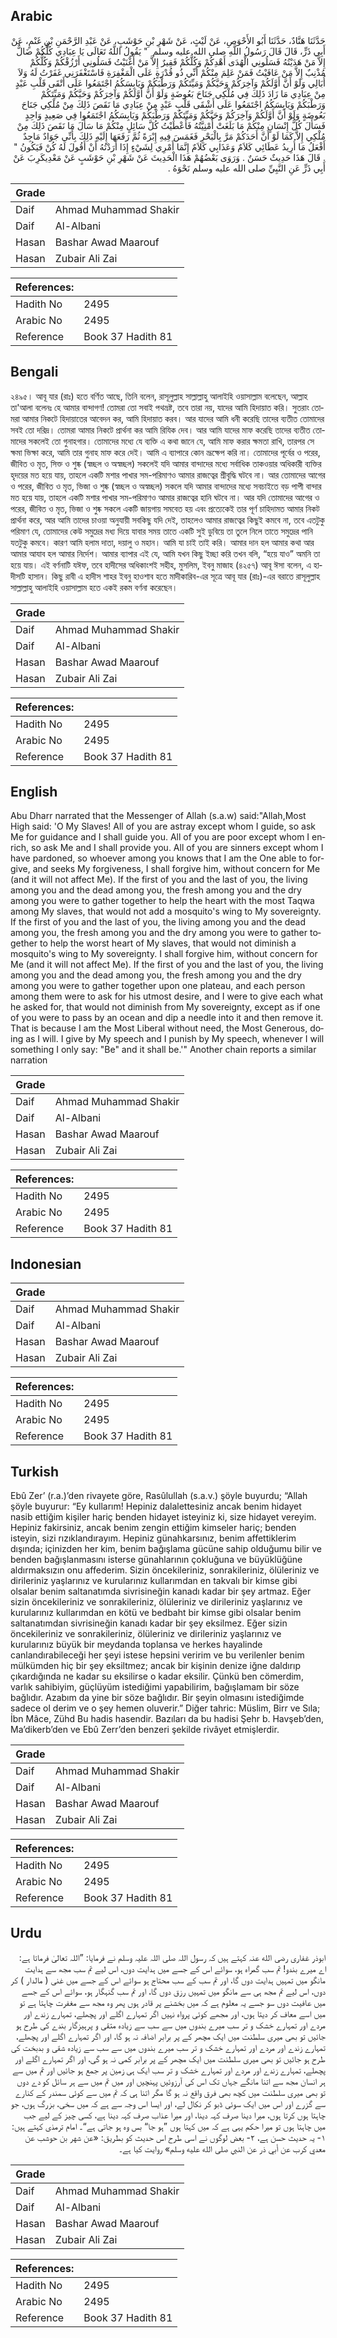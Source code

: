 ## Arabic


<div dir="rtl" lang="ar" style={{fontSize:'larger',backgroundColor:'#f8f9fa',padding:20}}>
حَدَّثَنَا هَنَّادٌ، حَدَّثَنَا أَبُو الأَحْوَصِ، عَنْ لَيْثٍ، عَنْ شَهْرِ بْنِ حَوْشَبٍ، عَنْ عَبْدِ الرَّحْمَنِ بْنِ غَنْمٍ، عَنْ أَبِي ذَرٍّ، قَالَ قَالَ رَسُولُ اللَّهِ صلى الله عليه وسلم ‏ "‏ يَقُولُ اللَّهُ تَعَالَى يَا عِبَادِي كُلُّكُمْ ضَالٌّ إِلاَّ مَنْ هَدَيْتُهُ فَسَلُونِي الْهُدَى أَهْدِكُمْ وَكُلُّكُمْ فَقِيرٌ إِلاَّ مَنْ أَغْنَيْتُ فَسَلُونِي أَرْزُقْكُمْ وَكُلُّكُمْ مُذْنِبٌ إِلاَّ مَنْ عَافَيْتُ فَمَنْ عَلِمَ مِنْكُمْ أَنِّي ذُو قُدْرَةٍ عَلَى الْمَغْفِرَةِ فَاسْتَغْفَرَنِي غَفَرْتُ لَهُ وَلاَ أُبَالِي وَلَوْ أَنَّ أَوَّلَكُمْ وَآخِرَكُمْ وَحَيَّكُمْ وَمَيِّتَكُمْ وَرَطْبَكُمْ وَيَابِسَكُمُ اجْتَمَعُوا عَلَى أَتْقَى قَلْبِ عَبْدٍ مِنْ عِبَادِي مَا زَادَ ذَلِكَ فِي مُلْكِي جَنَاحَ بَعُوضَةٍ وَلَوْ أَنَّ أَوَّلَكُمْ وَآخِرَكُمْ وَحَيَّكُمْ وَمَيِّتَكُمْ وَرَطْبَكُمْ وَيَابِسَكُمُ اجْتَمَعُوا عَلَى أَشْقَى قَلْبِ عَبْدٍ مِنْ عِبَادِي مَا نَقَصَ ذَلِكَ مِنْ مُلْكِي جَنَاحَ بَعُوضَةٍ وَلَوْ أَنَّ أَوَّلَكُمْ وَآخِرَكُمْ وَحَيَّكُمْ وَمَيِّتَكُمْ وَرَطْبَكُمْ وَيَابِسَكُمُ اجْتَمَعُوا فِي صَعِيدٍ وَاحِدٍ فَسَأَلَ كُلُّ إِنْسَانٍ مِنْكُمْ مَا بَلَغَتْ أُمْنِيَّتُهُ فَأَعْطَيْتُ كُلَّ سَائِلٍ مِنْكُمْ مَا سَأَلَ مَا نَقَصَ ذَلِكَ مِنْ مُلْكِي إِلاَّ كَمَا لَوْ أَنَّ أَحَدَكُمْ مَرَّ بِالْبَحْرِ فَغَمَسَ فِيهِ إِبْرَةً ثُمَّ رَفَعَهَا إِلَيْهِ ذَلِكَ بِأَنِّي جَوَادٌ مَاجِدٌ أَفْعَلُ مَا أُرِيدُ عَطَائِي كَلاَمٌ وَعَذَابِي كَلاَمٌ إِنَّمَا أَمْرِي لِشَيْءٍ إِذَا أَرَدْتُهُ أَنْ أَقُولَ لَهُ كُنْ فَيَكُونُ ‏"‏ ‏.‏ قَالَ هَذَا حَدِيثٌ حَسَنٌ ‏.‏ وَرَوَى بَعْضُهُمْ هَذَا الْحَدِيثَ عَنْ شَهْرِ بْنِ حَوْشَبٍ عَنْ مَعْدِيكَرِبَ عَنْ أَبِي ذَرٍّ عَنِ النَّبِيِّ صلى الله عليه وسلم نَحْوَهُ ‏.‏
</div>
<div style={{backgroundColor:'#f8f9fa',padding:20, marginBottom: 10}}><table> <thead> <tr> <th>Grade</th> <th></th> </tr> </thead> <tbody> <tr><td>Daif</td><td>Ahmad Muhammad Shakir</td></tr><tr><td>Daif</td><td>Al-Albani</td></tr><tr><td>Hasan</td><td>Bashar Awad Maarouf</td></tr><tr><td>Hasan</td><td>Zubair Ali Zai</td></tr></tbody></table><table> <thead> <tr> <th>References:</th> <th></th> </tr> </thead> <tbody><tr><td>Hadith No</td><td>2495</td></tr><tr><td>Arabic No</td><td>2495</td></tr><tr><td>Reference</td><td>Book 37 Hadith 81</td></tr></tbody></table></div>

## Bengali


<div dir="ltr" lang="bn" style={{fontSize:'larger',backgroundColor:'#f8f9fa',padding:20}}>
২৪৯৫। আবূ যার (রাঃ) হতে বর্ণিত আছে, তিনি বলেন, রাসূলুল্লাহ সাল্লাল্লাহু আলাইহি ওয়াসাল্লাম বলেছেন, আল্লাহ তা'আলা বলেনঃ হে আমার বান্দাগণ! তোমরা তো সবাই পথভ্রষ্ট, তবে তারা নয়, যাদের আমি হিদায়াত করি। সুতরাং তোমরা আমার নিকটে হিদায়াতের আবেদন কর, আমি হিদায়াত করব। আর যাদের আমি ধনী করেছি তাদের ব্যতীত তোমাদের সবই তো দরিদ্র। তোমরা আমার নিকটে প্রার্থনা কর আমি রিযিক দেব। আর আমি যাদের মাফ করেছি তাদের ব্যতীত তোমাদের সকলেই তো গুনাহগার। তোমাদের মধ্যে যে ব্যক্তি এ কথা জানে যে, আমি মাফ করার ক্ষমতা রাখি, তারপর সে ক্ষমা ভিক্ষা করে, আমি তার গুনাহ মাফ করে দেই। আমি এ ব্যাপারে কোন ভ্রূক্ষেপ করি না। তোমাদের পূর্বের ও পরের, জীবিত ও মৃত, সিক্ত ও শুষ্ক (স্বচ্ছল ও অস্বচ্ছল) সকলেই যদি আমার বান্দাদের মধ্যে সর্বাধিক তাকওয়ার অধিকারী ব্যক্তির হৃদয়ের মত হয়ে যায়, তাহলে একটি মশার পাখার সম-পরিমাণও আমার রাজত্বের শ্ৰীবৃদ্ধি ঘটবে না। আর তোমাদের আগের ও পরের, জীবিত ও মৃত, ভিজা ও শুষ্ক (স্বচ্ছল ও অস্বচ্ছল) সকলে যদি আমার বান্দাদের মধ্যে সবচাইতে বড় পাপী বান্দার মত হয়ে যায়, তাহলে একটি মশার পাখার সম-পরিমাণও আমার রাজত্বের হানি ঘটবে না। আর যদি তোমাদের আগের ও পরের, জীবিত ও মৃত, ভিজা ও শুষ্ক সকলে একটি জায়গায় সমবেত হয় এবং প্রত্যেকেই তার পূর্ণ চাহিদামত আমার নিকট প্রার্থনা করে, আর আমি তাদের চাওয়া অনুযায়ী সবকিছু যদি দেই, তাহলেও আমার রাজত্বের কিছুই কমবে না, তবে এতটুকু পরিমাণ যে, তোমাদের কেউ সমুদ্রের মধ্য দিয়ে যাবার সময় তাতে একটি সুই ডুবিয়ে তা তুলে নিলে তাতে সমুদ্রের পানি যতটুকু কমবে। কারণ আমি হলাম দাতা, দয়ালু ও মহান। আমি যা চাই তাই করি। আমার দান হল আমার কথা আর আমার আযাব হল আমার নির্দেশ। আমার ব্যাপার এই যে, আমি যখন কিছু ইচ্ছা করি তখন বলি, “হয়ে যাও” অমনি তা হয়ে যায়। এই বর্ণনাটি যঈফ, তবে হাদীসের অধিকাংশই সহীহ, মুসলিম, ইবনু মাজাহ (৪২৫৭) আবূ ঈসা বলেন, এ হাদীসটি হাসান। কিছু রাবী এ হাদীস শাহর ইবনু হাওশাব হতে মাদীকারিব-এর সূত্রে আবূ যার (রাঃ)-এর বরাতে রাসূলুল্লাহ সাল্লাল্লাহু আলাইহি ওয়াসাল্লাম হতে একই রকম বর্ণনা করেছেন।
</div>
<div style={{backgroundColor:'#f8f9fa',padding:20, marginBottom: 10}}><table> <thead> <tr> <th>Grade</th> <th></th> </tr> </thead> <tbody> <tr><td>Daif</td><td>Ahmad Muhammad Shakir</td></tr><tr><td>Daif</td><td>Al-Albani</td></tr><tr><td>Hasan</td><td>Bashar Awad Maarouf</td></tr><tr><td>Hasan</td><td>Zubair Ali Zai</td></tr></tbody></table><table> <thead> <tr> <th>References:</th> <th></th> </tr> </thead> <tbody><tr><td>Hadith No</td><td>2495</td></tr><tr><td>Arabic No</td><td>2495</td></tr><tr><td>Reference</td><td>Book 37 Hadith 81</td></tr></tbody></table></div>

## English


<div dir="ltr" lang="en" style={{fontSize:'larger',backgroundColor:'#f8f9fa',padding:20}}>
Abu Dharr narrated that the Messenger of Allah (s.a.w) said:"Allah,Most High said: 'O My Slaves! All of you are astray except whom I guide, so ask Me for guidance and I shall guide you. All of you are poor except whom I enrich, so ask Me and I shall provide you. All of you are sinners except whom I have pardoned, so whoever among you knows that I am the One able to forgive, and seeks My forgiveness, I shall forgive him, without concern for Me (and it will not affect Me). If the first of you and the last of you, the living among you and the dead among you, the fresh among you and the dry among you were to gather together to help the heart with the most Taqwa among My slaves, that would not add a mosquito's wing to My sovereignty. If the first of you and the last of you, the living among you and the dead among you, the fresh among you and the dry among you were to gather together to help the worst heart of My slaves, that would not diminish a mosquito's wing to My sovereignty. I shall forgive him, without concern for Me (and it will not affect Me). If the first of you and the last of you, the living among you and the dead among you, the fresh among you and the dry among you were to gather together upon one plateau, and each person among them were to ask for his utmost desire, and I were to give each what he asked for, that would not diminish from My sovereignty, except as if one of you were to pass by an ocean and dip a needle into it and then remove it. That is because I am the Most Liberal without need, the Most Generous, doing as I will. I give by My speech and I punish by My speech, whenever I will something I only say: "Be" and it shall be.'" Another chain reports a similar narration
</div>
<div style={{backgroundColor:'#f8f9fa',padding:20, marginBottom: 10}}><table> <thead> <tr> <th>Grade</th> <th></th> </tr> </thead> <tbody> <tr><td>Daif</td><td>Ahmad Muhammad Shakir</td></tr><tr><td>Daif</td><td>Al-Albani</td></tr><tr><td>Hasan</td><td>Bashar Awad Maarouf</td></tr><tr><td>Hasan</td><td>Zubair Ali Zai</td></tr></tbody></table><table> <thead> <tr> <th>References:</th> <th></th> </tr> </thead> <tbody><tr><td>Hadith No</td><td>2495</td></tr><tr><td>Arabic No</td><td>2495</td></tr><tr><td>Reference</td><td>Book 37 Hadith 81</td></tr></tbody></table></div>

## Indonesian


<div dir="ltr" lang="id" style={{fontSize:'larger',backgroundColor:'#f8f9fa',padding:20}}>

</div>
<div style={{backgroundColor:'#f8f9fa',padding:20, marginBottom: 10}}><table> <thead> <tr> <th>Grade</th> <th></th> </tr> </thead> <tbody> <tr><td>Daif</td><td>Ahmad Muhammad Shakir</td></tr><tr><td>Daif</td><td>Al-Albani</td></tr><tr><td>Hasan</td><td>Bashar Awad Maarouf</td></tr><tr><td>Hasan</td><td>Zubair Ali Zai</td></tr></tbody></table><table> <thead> <tr> <th>References:</th> <th></th> </tr> </thead> <tbody><tr><td>Hadith No</td><td>2495</td></tr><tr><td>Arabic No</td><td>2495</td></tr><tr><td>Reference</td><td>Book 37 Hadith 81</td></tr></tbody></table></div>

## Turkish


<div dir="ltr" lang="tr" style={{fontSize:'larger',backgroundColor:'#f8f9fa',padding:20}}>
Ebû Zer’ (r.a.)’den rivayete göre, Rasûlullah (s.a.v.) şöyle buyurdu; “Allah şöyle buyurur: “Ey kullarım! Hepiniz dalalettesiniz ancak benim hidayet nasib ettiğim kişiler hariç benden hidayet isteyiniz ki, size hidayet vereyim. Hepiniz fakirsiniz, ancak benim zengin ettiğim kimseler hariç; benden isteyin, sizi rızıklandırayım. Hepiniz günahkarsınız, benim affettiklerim dışında; içinizden her kim, benim bağışlama gücüne sahip olduğumu bilir ve benden bağışlanmasını isterse günahlarının çokluğuna ve büyüklüğüne aldırmaksızın onu affederim. Sizin öncekileriniz, sonrakileriniz, ölüleriniz ve dirileriniz yaşlarınız ve kurularınız kullarımdan en takvalı bir kimse gibi olsalar benim saltanatımda sivrisineğin kanadı kadar bir şey artmaz. Eğer sizin öncekileriniz ve sonrakileriniz, ölüleriniz ve dirileriniz yaşlarınız ve kurularınız kullarımdan en kötü ve bedbaht bir kimse gibi olsalar benim saltanatımdan sivrisineğin kanadı kadar bir şey eksilmez. Eğer sizin öncekileriniz ve sonrakileriniz, ölüleriniz ve dirileriniz yaşlarınız ve kurularınız büyük bir meydanda toplansa ve herkes hayalinde canlandırabileceği her şeyi istese hepsini veririm ve bu verilenler benim mülkümden hiç bir şey eksiltmez; ancak bir kişinin denize iğne daldırıp çıkardığında ne kadar su eksilirse o kadar eksilir. Çünkü ben cömerdim, varlık sahibiyim, güçlüyüm istediğimi yapabilirim, bağışlamam bir söze bağlıdır. Azabım da yine bir söze bağlıdır. Bir şeyin olmasını istediğimde sadece ol derim ve o şey hemen oluverir.” Diğer tahric: Müslim, Birr ve Sıla; İbn Mâce, Zühd Bu hadis hasendir. Bazıları da bu hadisi Şehr b. Havşeb’den, Ma’dikerb’den ve Ebû Zerr’den benzeri şekilde rivâyet etmişlerdir.­
</div>
<div style={{backgroundColor:'#f8f9fa',padding:20, marginBottom: 10}}><table> <thead> <tr> <th>Grade</th> <th></th> </tr> </thead> <tbody> <tr><td>Daif</td><td>Ahmad Muhammad Shakir</td></tr><tr><td>Daif</td><td>Al-Albani</td></tr><tr><td>Hasan</td><td>Bashar Awad Maarouf</td></tr><tr><td>Hasan</td><td>Zubair Ali Zai</td></tr></tbody></table><table> <thead> <tr> <th>References:</th> <th></th> </tr> </thead> <tbody><tr><td>Hadith No</td><td>2495</td></tr><tr><td>Arabic No</td><td>2495</td></tr><tr><td>Reference</td><td>Book 37 Hadith 81</td></tr></tbody></table></div>

## Urdu


<div dir="rtl" lang="ur" style={{fontSize:'larger',backgroundColor:'#f8f9fa',padding:20}}>
ابوذر غفاری رضی الله عنہ کہتے ہیں کہ رسول اللہ صلی اللہ علیہ وسلم نے فرمایا: ”اللہ تعالیٰ فرماتا ہے: اے میرے بندو! تم سب گمراہ ہو، سوائے اس کے جسے میں ہدایت دوں، اس لیے تم سب مجھ سے ہدایت مانگو میں تمہیں ہدایت دوں گا، اور تم سب کے سب محتاج ہو سوائے اس کے جسے میں غنی ( مالدار ) کر دوں، اس لیے تم مجھ ہی سے مانگو میں تمہیں رزق دوں گا، اور تم سب گنہگار ہو، سوائے اس کے جسے میں عافیت دوں سو جسے یہ معلوم ہے کہ میں بخشنے پر قادر ہوں پھر وہ مجھ سے مغفرت چاہتا ہے تو میں اسے معاف کر دیتا ہوں، اور مجھے کوئی پرواہ نہیں اگر تمہارے اگلے اور پچھلے، تمہارے زندے اور مردے اور تمہارے خشک و تر سب میرے بندوں میں سے سب سے زیادہ متقی و پرہیزگار بندے کی طرح ہو جائیں تو بھی میری سلطنت میں ایک مچھر کے پر برابر اضافہ نہ ہو گا، اور اگر تمہارے اگلے اور پچھلے، تمہارے زندے اور مردے اور تمہارے خشک و تر سب میرے بندوں میں سے سب سے زیادہ شقی و بدبخت کی طرح ہو جائیں تو بھی میری سلطنت میں ایک مچھر کے پر برابر کمی نہ ہو گی، اور اگر تمہارے اگلے اور پچھلے، تمہارے زندے اور مردے اور تمہارے خشک و تر سب ایک ہی زمین پر جمع ہو جائیں اور تم میں سے ہر انسان مجھ سے اتنا مانگے جہاں تک اس کی آرزوئیں پہنچیں اور میں تم میں سے ہر سائل کو دے دوں تو بھی میری سلطنت میں کچھ بھی فرق واقع نہ ہو گا مگر اتنا ہی کہ تم میں سے کوئی سمندر کے کنارے سے گزرے اور اس میں ایک سوئی ڈبو کر نکال لے، اور ایسا اس وجہ سے ہے کہ میں سخی، بزرگ ہوں، جو چاہتا ہوں کرتا ہوں، میرا دینا صرف کہہ دینا، اور میرا عذاب صرف کہہ دینا ہے، کسی چیز کے لیے جب میں چاہتا ہوں تو میرا حکم یہی ہے کہ میں کہتا ہوں ”ہو جا“ بس وہ ہو جاتی ہے“۔ امام ترمذی کہتے ہیں: ۱- یہ حدیث حسن ہے، ۲- بعض لوگوں نے اسی طرح اس حدیث کو بطریق: «عن شهر بن حوشب عن معدي كرب عن أبي ذر عن النبي صلى الله عليه وسلم» روایت کیا ہے۔
</div>
<div style={{backgroundColor:'#f8f9fa',padding:20, marginBottom: 10}}><table> <thead> <tr> <th>Grade</th> <th></th> </tr> </thead> <tbody> <tr><td>Daif</td><td>Ahmad Muhammad Shakir</td></tr><tr><td>Daif</td><td>Al-Albani</td></tr><tr><td>Hasan</td><td>Bashar Awad Maarouf</td></tr><tr><td>Hasan</td><td>Zubair Ali Zai</td></tr></tbody></table><table> <thead> <tr> <th>References:</th> <th></th> </tr> </thead> <tbody><tr><td>Hadith No</td><td>2495</td></tr><tr><td>Arabic No</td><td>2495</td></tr><tr><td>Reference</td><td>Book 37 Hadith 81</td></tr></tbody></table></div>
